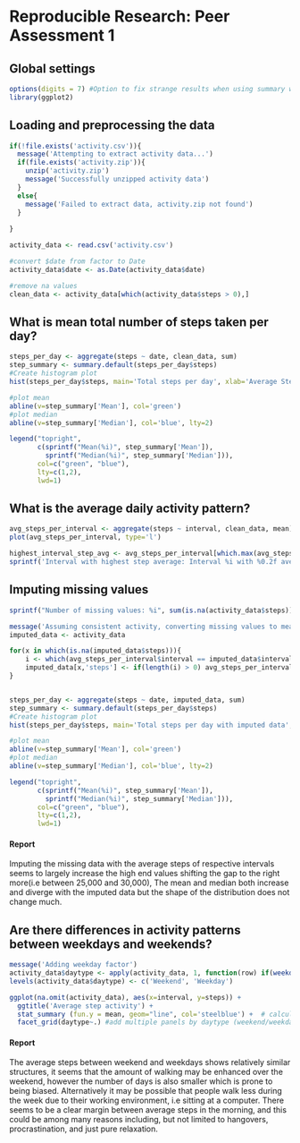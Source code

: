 # Reproducible Research: Peer Assessment 1


## Global settings
```r
options(digits = 7) #Option to fix strange results when using summary with knitr
library(ggplot2)

```

## Loading and preprocessing the data

```r

if(!file.exists('activity.csv')){
  message('Attempting to extract activity data...')
  if(file.exists('activity.zip')){
    unzip('activity.zip')
    message('Successfully unzipped activity data')
  }
  else{
    message('Failed to extract data, activity.zip not found')
  }
    
}

activity_data <- read.csv('activity.csv')

#convert $date from factor to Date
activity_data$date <- as.Date(activity_data$date)

#remove na values
clean_data <- activity_data[which(activity_data$steps > 0),]
```

## What is mean total number of steps taken per day?
```r
steps_per_day <- aggregate(steps ~ date, clean_data, sum)
step_summary <- summary.default(steps_per_day$steps)
#Create histogram plot
hist(steps_per_day$steps, main='Total steps per day', xlab='Average Steps', breaks=10)

#plot mean
abline(v=step_summary['Mean'], col='green')
#plot median
abline(v=step_summary['Median'], col='blue', lty=2)

legend("topright", 
       c(sprintf("Mean(%i)", step_summary['Mean']), 
         sprintf("Median(%i)", step_summary['Median'])), 
       col=c("green", "blue"), 
       lty=c(1,2),
       lwd=1)

```

## What is the average daily activity pattern?
```r
avg_steps_per_interval <- aggregate(steps ~ interval, clean_data, mean)
plot(avg_steps_per_interval, type='l')

highest_interval_step_avg <- avg_steps_per_interval[which.max(avg_steps_per_interval$steps),]
sprintf('Interval with highest step average: Interval %i with %0.2f average steps', highest_interval_step_avg$interval, highest_interval_step_avg$steps)
```

## Imputing missing values
```r
sprintf("Number of missing values: %i", sum(is.na(activity_data$steps)))

message('Assuming consistent activity, converting missing values to mean of interval')
imputed_data <- activity_data

for(x in which(is.na(imputed_data$steps))){
    i <- which(avg_steps_per_interval$interval == imputed_data$interval[x])
    imputed_data[x,'steps'] <- if(length(i) > 0) avg_steps_per_interval$steps[i] else mean(avg_steps_per_interval$steps)
}


steps_per_day <- aggregate(steps ~ date, imputed_data, sum)
step_summary <- summary.default(steps_per_day$steps)
#Create histogram plot
hist(steps_per_day$steps, main='Total steps per day with imputed data', xlab='Average Steps', breaks=10)

#plot mean
abline(v=step_summary['Mean'], col='green')
#plot median
abline(v=step_summary['Median'], col='blue', lty=2)

legend("topright", 
       c(sprintf("Mean(%i)", step_summary['Mean']), 
         sprintf("Median(%i)", step_summary['Median'])), 
       col=c("green", "blue"),
       lty=c(1,2), 
       lwd=1)

```

#### Report
Imputing the missing data with the average steps of respective intervals seems to largely increase the high end values shifting the gap to the right more(i.e between 25,000 and 30,000), The mean and median both increase and diverge with the imputed data but the shape of the distribution does not change much.

## Are there differences in activity patterns between weekdays and weekends?

```r
message('Adding weekday factor')
activity_data$daytype <- apply(activity_data, 1, function(row) if(weekdays(as.Date(row['date']))  %in% c('Sunday','Saturday')) 'Weekend' else 'Weekday')
levels(activity_data$daytype) <- c('Weekend', 'Weekday')

ggplot(na.omit(activity_data), aes(x=interval, y=steps)) +
  ggtitle('Average step activity') +
  stat_summary (fun.y = mean, geom="line", col='steelblue') +  # calculate mean by interval group
  facet_grid(daytype~.) #add multiple panels by daytype (weekend/weekday)


```
#### Report

The average steps between weekend and weekdays shows relatively similar structures, it seems that the amount of walking may be enhanced over the weekend, however the number of days is also smaller which is prone to being biased. Alternatively it may be possible that people walk less during the week due to their working environment, i.e sitting at a computer. There seems to be a clear margin between average steps in the morning, and this could be among many reasons including, but not limited to hangovers, procrastination, and just pure relaxation.